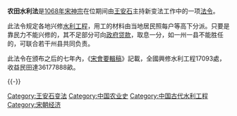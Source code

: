 {{About|宋代的農田水利法|中華民國的農田水利法|農田水利法 (中華民國)}}

{{Unreferenced|time=2020-09-12T13:47:09+00:00}}
'''农田水利法'''是[[1068年|1068年]][[宋神宗|宋神宗]]在位期间由[[王安石|王安石]]主持新变法工作中的一项[[法令|法令]]。

此法令规定各地兴修[[水利工程|水利工程]]，用工的材料由当地居民照每户等高下分派。只要是靠民力不能兴修的，其不足部分可向[[政府|政府]][[贷款|贷款]]，取息一分，如一州一县不能胜任的，可联合若干州县共同负责。

此法令在颁布之后的七年內，《[[宋會要輯稿|宋會要輯稿]]》記載，全國興修水利工程17093處，收益民田達36177888畝。

{{-}}
{{熙寧變法}}

[[Category:王安石变法|Category:王安石变法]]
[[Category:中国农业史|Category:中国农业史]]
[[Category:中国古代水利工程|Category:中国古代水利工程]]
[[Category:宋朝经济|Category:宋朝经济]]
{{hist-stub}}